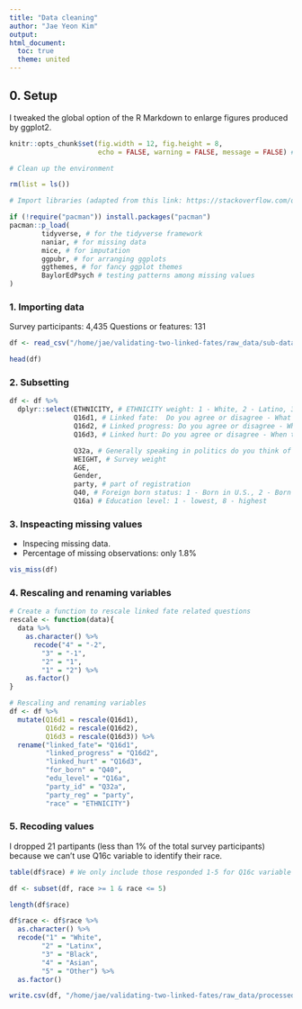 ```yaml
---
title: "Data cleaning"
author: "Jae Yeon Kim"
output:
html_document: 
  toc: true
  theme: united
---
```


## 0. Setup 

I tweaked the global option of the R Markdown to enlarge figures produced by ggplot2.

```r
knitr::opts_chunk$set(fig.width = 12, fig.height = 8, 
                      echo = FALSE, warning = FALSE, message = FALSE) # global setting for enlarging image size
```

```r

# Clean up the environment

rm(list = ls())

# Import libraries (adapted from this link: https://stackoverflow.com/questions/4090169/elegant-way-to-check-for-missing-packages-and-install-them)

if (!require("pacman")) install.packages("pacman")
pacman::p_load(
        tidyverse, # for the tidyverse framework
        naniar, # for missing data
        mice, # for imputation
        ggpubr, # for arranging ggplots   
        ggthemes, # for fancy ggplot themes
        BaylorEdPsych # testing patterns among missing values
)

```

### 1. Importing data 

Survey participants: 4,435 
Questions or features: 131 

```r

df <- read_csv("/home/jae/validating-two-linked-fates/raw_data/sub-data.txt")

head(df)
```

### 2. Subsetting 

```r
df <- df %>%
  dplyr::select(ETHNICITY, # ETHNICITY weight: 1 - White, 2 - Latino, 3 - Black, 4 - Asian, 5 - Other/Refuesed/No answer
                Q16d1, # Linked fate:  Do you agree or disagree - What happens to (Latinos/ whites/ blacks and African Americans / Asians/ Pacific Islanders/ American Indians) in this country will have something to do with what happens in my life (1 - Agree strongly, 4 - Disagree strongly)
                Q16d2, # Linked progress: Do you agree or disagree - When things get better for (Latinos/ whites/ blacks and African Americans/ Asians/ Pacific Islanders/ American Indians) in this country, then things will get better for me
                Q16d3, # Linked hurt: Do you agree or disagree - When things get worse for (Latinos/ whites/ blacks and African Americans/ Asians/ Pacific Islanders/ American Indians) in this country, then things will get worse for me

                Q32a, # Generally speaking in politics do you think of yourself as a . . . Partisanship: 1 - GOP, 2 - Democrat, 3 - Neither 
                WEIGHT, # Survey weight
                AGE,
                Gender, 
                party, # part of registration 
                Q40, # Foreign born status: 1 - Born in U.S., 2 - Born in another country 
                Q16a) # Education level: 1 - lowest, 8 - highest 

```

### 3. Inspeacting missing values 

- Inspecing missing data. 
- Percentage of missing observations: only 1.8%

```r
vis_miss(df)
```

### 4. Rescaling and renaming variables 

```r

# Create a function to rescale linked fate related questions 
rescale <- function(data){
  data %>% 
    as.character() %>%
      recode("4" = "-2", 
        "3" = "-1", 
        "2" = "1", 
        "1" = "2") %>%
    as.factor()
}

# Rescaling and renaming variables 
df <- df %>%
  mutate(Q16d1 = rescale(Q16d1),
         Q16d2 = rescale(Q16d2), 
         Q16d3 = rescale(Q16d3)) %>%
  rename("linked_fate"= "Q16d1",
         "linked_progress" = "Q16d2",
         "linked_hurt" = "Q16d3",
         "for_born" = "Q40",
         "edu_level" = "Q16a",
         "party_id" = "Q32a",
         "party_reg" = "party",
         "race" = "ETHNICITY")

```
### 5. Recoding values

I dropped 21 partipants (less than 1% of the total survey participants) because we can't use Q16c variable to identify their race. 

```r
table(df$race) # We only include those responded 1-5 for Q16c variable 

df <- subset(df, race >= 1 & race <= 5)

length(df$race)

df$race <- df$race %>%
  as.character() %>%
  recode("1" = "White", 
        "2" = "Latinx", 
        "3" = "Black", 
        "4" = "Asian", 
        "5" = "Other") %>%
  as.factor()

```

```r
write.csv(df, "/home/jae/validating-two-linked-fates/raw_data/processed_survey.csv")
```

